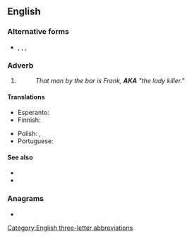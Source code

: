 {{also|Appendix:Variations of "aka"}}
==English==

===Alternative forms===
* {{l|en|a/k/a}}, {{l|en|A.K.A.}}, {{l|en|a.k.a.}}, {{l|en|aka}}

===Adverb===
{{en-adv|-}}

# {{initialism of|en|also known as}}
#: ''That man by the bar is Frank, '''AKA''' "the lady killer."''

====Translations====
{{trans-top|also known as}}<!--Add ABBREVIATIONS here where these exist, rather than full forms-->
* Esperanto: {{t|eo|a.k.k.}}
* Finnish: {{t+|fi|eli}} {{qualifier|not an initialism}}
{{trans-mid}}
* Polish: {{t+|pl|aka}}, {{t+|pl|alias}}
* Portuguese: {{t+|pt|TCC}}
{{trans-bottom}}

====See also====
* {{l|en|FKA}}
* {{l|en|PKA}}

===Anagrams===
* {{anagrams|en|a=aak|aak}}

[[Category:English three-letter abbreviations]]